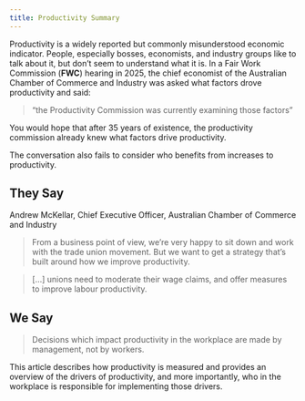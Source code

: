 ```yaml
---
title: Productivity Summary
---
```


Productivity is a widely reported but commonly misunderstood economic indicator. People, especially bosses, economists, and industry groups like to talk about it, but don't seem to understand what it is. In a Fair Work Commission (**FWC**) hearing in 2025, the chief economist of the Australian Chamber of Commerce and Industry was asked what factors drove productivity and said:

> "the Productivity Commission was currently examining those factors"

You would hope that after 35 years of existence, the productivity commission already knew what factors drive productivity.

The conversation also fails to consider who benefits from increases to productivity.

::: panel-tabset
## They Say

Andrew McKellar, Chief Executive Officer, Australian Chamber of Commerce and Industry

> From a business point of view, we’re very happy to sit down and work with the trade union movement. But we want to get a strategy that’s built around how we improve productivity.

> \[...\] unions need to moderate their wage claims, and offer measures to improve labour productivity.

## We Say

> Decisions which impact productivity in the workplace are made by management, not by workers.
:::

This article describes how productivity is measured and provides an overview of the drivers of productivity, and more importantly, who in the workplace is responsible for implementing those drivers.
